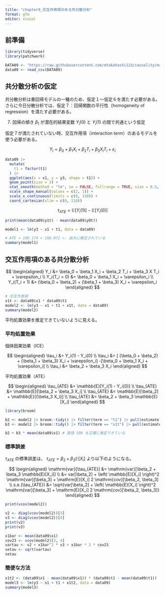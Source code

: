 ```yaml
---
title: "chapter9_交互作用項のある共分散分析"
format: gfm
editor: visual
---
```


## 前準備

```r
library(tidyverse)
library(patchwork)

DATA09 <- "https://raw.githubusercontent.com/mtakahashi123/causality/main/data09.csv"
data09 <- read_csv(DATA09)
```

## 共分散分析の仮定

共分散分析は重回帰モデルの一種のため、仮定１〜仮定６を満たす必要がある。さらに今日分散分析では、仮定７：回帰関数の平行性（homogeneity of regression）を満たす必要がある。

7.  回帰の傾き $\beta_1$ が潜在的結果変数 $Y_i(0)$ と $Y_i(1)$ の間で共通という仮定

仮定７が満たされていない時、交互作用項（interaction term）のあるモデルを使う必要がある。

$$
Y_i = \beta_0 + \beta_1 X_i + \beta_2 T_i + \beta_3 X_i T_i + \varepsilon_i
$$

```r
data09 |>
  mutate(
    t1 = factor(t1)
  ) |>
  ggplot(aes(x = x1, y = y3, shape = t1)) +
  geom_point(size = 2) +
  stat_smooth(method = "lm", se = FALSE, fullrange = TRUE, size = 0.5, color = "black") +
  scale_shape_manual(values = c(2, 1)) +
  scale_x_continuous(limits = c(0, 110)) +
  coord_cartesian(xlim = c(0, 110))
```

$$
\tau_{ATE} = \mathbb{E}[Y_i (1)] - \mathbb{E}[Y_i(0)]
$$

```r
print(mean(data09$y1t) - mean(data09$y0t))

model1 <- lm(y3 ~ x1 + t1, data = data09)

# ATE = 108.174 < 108.872 <- 過大に推定されている
summary(model1)
```

## 交互作用項のある共分散分析

$$
\begin{aligned}
Y_i &= \beta_0 + \beta_1 X_i + \beta_2 T_i + \beta_3 X T_i + \varepsilon_i \\
Y_i(T_i = 0) &= \beta_0 + \beta_1 X_i + \varepsilon_i \\
Y_i(T_i = 1) &= (\beta_0 + \beta_2) + (\beta_1 + \beta_3) X_i + \varepsilon_i
\end{aligned}
$$

```r
# 交互作用項
x1t <- data09$x1 * data09$t1
model2 <- lm(y3 ~ x1 + t1 + x1t, data = data09)
summary(model2)
```

平均処置効果を推定できていないように見える。

### 平均処置効果

個体因果効果（ICE）

$$
\begin{aligned}
\tau_i &= Y_i(1) - Y_i(0) \\
\tau_i &= [ (\beta_0 + \beta_2) + (\beta_1 + \beta_3) X_i + \varepsilon_i] -[\beta_0 + \beta_1 X_i + \varepsilon_i] \\
\tau_i &= \beta_2 + \beta_3 X_i
\end{aligned}
$$

平均処置効果（ATE）

$$
\begin{aligned}
\tau_{ATE} &= \mathbb{E}[Y_i(1) - Y_i(0)] \\
\tau_{ATE} &= \mathbb{E}[\beta_2 + \beta_3 X_i] \\
\tau_{ATE} &= \mathbb{E}[\beta_2] + \mathbb{E}[{\beta_3 X_i}] \\
\tau_{ATE} &= \beta_2 + \beta_3 \mathbb{E}[X_i]
\end{aligned}
$$

```r
library(broom)

b2 <- model2 |> broom::tidy() |> filter(term == "t1") |> pull(estimate)
b3 <- model2 |> broom::tidy() |> filter(term == "x1t") |> pull(estimate)

b2 + b3 * mean(data09$x1) # 真値 108 を正確に推定できている
```

### 標準誤差

$\tau_{ATE}$ の標準誤差は、 $\tau_{ATE} = \beta_2 + \beta_3 \mathbb{E}[X_i]$ より以下のようになる。

$$
\begin{aligned}
\mathrm{var}[\tau_{ATE}] &= \mathrm{var}[\beta_2 + \beta_3 \mathbb{E}[X_i]] \\
&= var[\beta_2] + \left( \mathbb{E}[X_i] \right)^2 \mathrm{var}[\beta_3] + \mathrm{E}[X_i] 2 \mathrm{cov}[\beta_2, \beta_3] \\
s.e.(\tau_{ATE}) &= \sqrt{var[\beta_2] + \left( \mathbb{E}[X_i] \right)^2 \mathrm{var}[\beta_3] + \mathrm{E}[X_i] 2 \mathrm{cov}[\beta_2, \beta_3]}
\end{aligned}
$$

```r
print(vcov(model2))

v2 <- diag(vcov(model2))[3]
v3 <- diag(vcov(model2))[4]
print(v2)
print(v3)

x1bar <- mean(data09$x1)
cov23 <- vcov(model2)[3, 4]
vartau <- v2 + x1bar^2 * v3 + x1bar * 2 * cov23
setau <- sqrt(vartau)
setau
```

### 簡便な方法

```r
x1t2 <- (data09$x1 - mean(data09$x1)) * (data09$t1 - mean(data09$t1))
model3 <- lm(y3 ~ x1 + t1 + x1t2, data = data09)
summary(model3)
```
